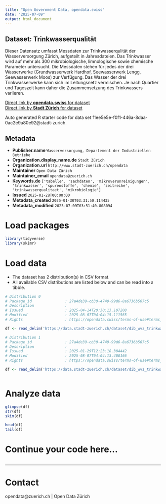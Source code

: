 ```yaml
---
title: "Open Government Data, opendata.swiss"
date: "2025-07-09"
output: html_document
---
```


## Dataset: Trinkwasserqualität

Dieser Datensatz umfasst Messdaten zur Trinkwasserqulität der Wasserversorgung Zürich, aufgeteilt in Jahresdateien. Das Trinkwasser wird auf mehr als 300 mikrobiologische, limnologische sowie chemische Parameter untersucht. Die Messdaten stehen für jedes der drei Wasserwerke (Grundwasserwerk Hardhof, Seewasserwerk Lengg, Seewasserwerk Moos) zur Verfügung. Das Wasser der drei Trinkwasserwerke kann sich im Leitungsnetz vermischen. Je nach Quartier und Tageszeit kann daher die Zusammensetzung des Trinkwassers variieren.


[Direct link by **opendata.swiss** for dataset](https://opendata.swiss/de/dataset/trinkwasserqualitat)<br>
[Direct link by **Stadt Zürich** for dataset](https://data.stadt-zuerich.ch/dataset/dib_wvz_trinkwasserqualitaet)

Auto generated R starter code for data set f1ee5e5e-f0f1-446a-8daa-0ac2e9a80e92@stadt-zurich.

## Metadata

- **Publisher.name** `Wasserversorgung, Departement der Industriellen Betriebe`
- **Organization.display_name.de** `Stadt Zürich`
- **Organization.url** `http://www.stadt-zuerich.ch/opendata`
- **Maintainer** `Open Data Zürich`
- **Maintainer_email** `opendata@zuerich.ch`
- **Keywords.de** `['tabelle', 'sachdaten', 'mikroverunreinigungen', 'trinkwasser', 'spurenstoffe', 'chemie', 'zeitreihe', 'trinkwasserqualitaet', 'mikrobiologie']`
- **Issued** `2025-01-28T00:00:00`
- **Metadata_created** `2025-01-30T03:31:50.114435`
- **Metadata_modified** `2025-07-09T03:51:40.808094`


# Load packages

```r

library(tidyverse)
library(skimr)

```

# Load data

-   The dataset has 2 distribution(s) in CSV format.
-   All available CSV distributions are listed below and can be read into a tibble.

```r

# Distribution 0
# Package_id               : 27a4de39-cb30-4749-99d6-8a6736b507c5
# Description              : 
# Issued                   : 2025-04-14T20:30:13.107208
# Modified                 : 2025-08-07T04:04:15.111565
# Rights                   : https://opendata.swiss/terms-of-use#terms_open

df <- read_delim('https://data.stadt-zuerich.ch/dataset/dib_wvz_trinkwasserqualitaet/download/2024_Trinkwasserqualitaet.csv')

# Distribution 1
# Package_id               : 27a4de39-cb30-4749-99d6-8a6736b507c5
# Description              : 
# Issued                   : 2025-01-29T12:23:18.304442
# Modified                 : 2025-08-07T04:04:13.400166
# Rights                   : https://opendata.swiss/terms-of-use#terms_open

df <- read_delim('https://data.stadt-zuerich.ch/dataset/dib_wvz_trinkwasserqualitaet/download/2023_Trinkwasserqualitaet.csv')



```

# Analyze data

```r

glimpse(df)
str(df)
skim(df)

head(df)
tail(df)

```

# Continue your code here...

```r

```

------------------------------------------------------------------------

# Contact

opendata@zuerich.ch | Open Data Zürich
